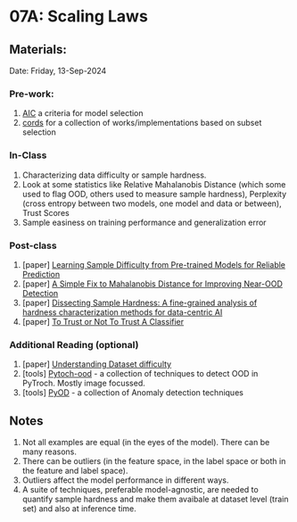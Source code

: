 # 07A: Scaling Laws {.unnumbered}

## Materials:
Date: Friday, 13-Sep-2024

### Pre-work:
1. [AIC](https://en.wikipedia.org/wiki/Akaike_information_criterion) a criteria for model selection
2. [cords](https://github.com/decile-team/cords) for a collection of works/implementations based on subset selection

### In-Class

1. Characterizing data difficulty or sample hardness.
2. Look at some statistics like Relative Mahalanobis Distance (which some used to flag OOD, others used to measure sample hardness), Perplexity (cross entropy between two models, one model and data or between), Trust Scores 
3. Sample easiness on training performance and generalization error

### Post-class

1. \[paper\] [Learning Sample Difficulty from Pre-trained Models for Reliable Prediction](https://proceedings.neurips.
cc/paper_files/paper/2023/file/50251f54848a433f3e47ae3b7cbded53-Paper-Conference.pdf)
2. \[paper\] [A Simple Fix to Mahalanobis Distance for Improving Near-OOD Detection](https://arxiv.org/abs/2106.09022)
3. \[paper\] [Dissecting Sample Hardness: A fine-grained analysis of hardness characterization methods for data-centric AI](https://arxiv.org/abs/2403.04551) 
4. \[paper\] [To Trust or Not To Trust A Classifier](https://arxiv.org/abs/1805.11783)


### Additional Reading (optional)

1. \[paper\] [Understanding Dataset difficulty](https://arxiv.org/abs/2110.08420)
2. \[tools\] [Pytoch-ood](https://github.com/kkirchheim/pytorch-ood) - a collection of techniques to detect OOD in PyTroch. Mostly image focussed.
3. \[tools\] [PyOD](https://github.com/yzhao062/pyod) - a collection of Anomaly detection techniques 


## Notes
1. Not all examples are equal (in the eyes of the model). There can be many reasons.
2. There can be outliers (in the feature space, in the label space or both in the feature and label space).
3. Outliers affect the model performance in different ways.
4. A suite of techniques, preferable model-agnostic, are needed to quantify sample hardness and make them avaibale at dataset level (train set) and also at inference time. 




